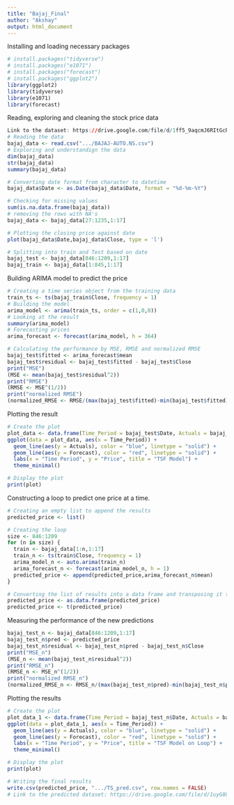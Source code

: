---
title: "Bajaj_Final"
author: "Akshay"
output: html_document
---

Installing and loading necessary packages
```{r}
# install.packages("tidyverse")
# install.packages("e1071")
# install.packages("forecast")
# install.packages("ggplot2")
library(ggplot2)
library(tidyverse)
library(e1071)
library(forecast)
```

Reading, exploring and cleaning the stock price data
```{r}
Link to the dataset: https://drive.google.com/file/d/1ff5_9aqcmJ6RItGcRjbjwqO7FOnoJ77-/view?usp=drive_link
# Reading the data
bajaj_data <- read.csv(".../BAJAJ-AUTO.NS.csv")
# Exploring and understandign the data
dim(bajaj_data)
str(bajaj_data)
summary(bajaj_data)

# Converting date format from character to datetime
bajaj_data$Date <- as.Date(bajaj_data$Date, format = "%d-%m-%Y")

# Checking for missing values
sum(is.na.data.frame(bajaj_data))
# removing the rows with NA's
bajaj_data <- bajaj_data[27:1235,1:17]

# Plotting the closing price against date
plot(bajaj_data$Date,bajaj_data$Close, type = 'l')

# Splitting into train and Test based on date
bajaj_test <- bajaj_data[846:1209,1:17]
bajaj_train <- bajaj_data[1:845,1:17]
```

Building ARIMA model to predict the price
```{r}
# Creating a time series object from the training data
train_ts <- ts(bajaj_train$Close, frequency = 1)
# Building the model
arima_model <- arima(train_ts, order = c(1,0,0))
# Looking at the result
summary(arima_model)
# Forecasting prices
arima_forecast <- forecast(arima_model, h = 364)

# Calculating the performance by MSE, RMSE and normalized RMSE
bajaj_test$fitted <- arima_forecast$mean
bajaj_test$residual <- bajaj_test$fitted - bajaj_test$Close
print("MSE")
(MSE <- mean(bajaj_test$residual^2))
print("RMSE")
(RMSE <- MSE^(1/2))
print("normalized RMSE")
(normalized_RMSE <- RMSE/(max(bajaj_test$fitted)-min(bajaj_test$fitted)))

```

Plotting the result

```{r}
# Create the plot
plot_data <- data.frame(Time_Period = bajaj_test$Date, Actuals = bajaj_test$Close, Forecast = bajaj_test$fitted)
ggplot(data = plot_data, aes(x = Time_Period)) +
  geom_line(aes(y = Actuals), color = "blue", linetype = "solid") +
  geom_line(aes(y = Forecast), color = "red", linetype = "solid") +
  labs(x = "Time Period", y = "Price", title = "TSF Model") +
  theme_minimal()

# Display the plot
print(plot)

```




Constructing a loop to predict one price at a time.
```{r}
# Creating an empty list to append the results
predicted_price <- list()

# Creating the loop
size <- 846:1209
for (n in size) {
  train <- bajaj_data[1:n,1:17]
  train_n <- ts(train$Close, frequency = 1)
  arima_model_n <- auto.arima(train_n)
  arima_forecast_n <- forecast(arima_model_n, h = 1)
  predicted_price <- append(predicted_price,arima_forecast_n$mean)
}

# Converting the list of results into a data frame and transposing it to align it with the rest of the data
predicted_price <- as.data.frame(predicted_price)
predicted_price <- t(predicted_price)


```

Measuring the performance of the new predictions
```{r}

bajaj_test_n <- bajaj_data[846:1209,1:17]
bajaj_test_n$pred <- predicted_price
bajaj_test_n$residual <- bajaj_test_n$pred - bajaj_test_n$Close
print("MSE_n")
(MSE_n <- mean(bajaj_test_n$residual^2))
print("RMSE_n")
(RMSE_n <- MSE_n^(1/2))
print("normalized RMSE_n")
(normalized_RMSE_n <- RMSE_n/(max(bajaj_test_n$pred)-min(bajaj_test_n$pred)))
```

Plotting the results

```{r}
# Create the plot
plot_data_1 <- data.frame(Time_Period = bajaj_test_n$Date, Actuals = bajaj_test_n$Close, Forecast = bajaj_test_n$pred)
ggplot(data = plot_data_1, aes(x = Time_Period)) +
  geom_line(aes(y = Actuals), color = "blue", linetype = "solid") +
  geom_line(aes(y = Forecast), color = "red", linetype = "solid") +
  labs(x = "Time Period", y = "Price", title = "TSF Model on Loop") +
  theme_minimal()

# Display the plot
print(plot)


```







```{r}
# Writing the final results
write.csv(predicted_price, ".../TS_pred.csv", row.names = FALSE)
# Link to the predicted dataset: https://drive.google.com/file/d/1uyG8OdvDpfgkL0YB15pbhRsRbCAD0WIz/view?usp=drive_link

```
